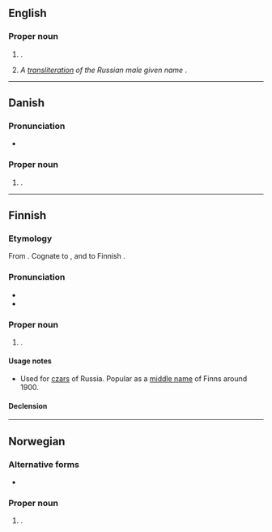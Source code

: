 ==English==
{{wikipedia|Nikolai, Alaska}}

===Proper noun===
{{en-proper noun}}

# {{place|en|city|s/Alaska}}.
# ''A [[transliteration]] of the Russian male given name'' {{m|ru|Николай|tr=||[[Nicholas]]|sc=Cyrl}}.

----

==Danish==

===Pronunciation===
* {{IPA|da|[ˈneɡ̊olaɪ̯]}}

===Proper noun===
{{head|da|proper noun}}

# {{given name|da|male|var=Nicolai}}.

----

==Finnish==

===Etymology===
From {{bor|fi|ru|Никола́й}}. Cognate to {{cog|en|Nicholas}}, and to Finnish {{m|fi|Niilo}}.

===Pronunciation===
* {{fi-IPA}}
* {{hyphenation|fi|Ni|ko|lai}}

===Proper noun===
{{fi-proper noun}}

# {{given name|fi|male}}.

====Usage notes====
* Used for [[czar]]s of Russia. Popular as a [[middle name]] of Finns around 1900.

====Declension====
{{fi-decl-maa|Nikolai|a}}

----

==Norwegian==

===Alternative forms===
* {{l|no|Nicolai}}

===Proper noun===
{{head|no|proper noun}}

# {{given name|no|male|eq=Nicholas|from=la:[[Nicolaus|Nīcolāī]]|frompos=genitive}}.